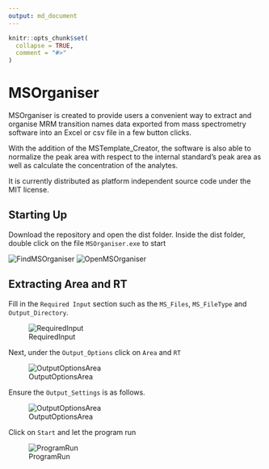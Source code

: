```yaml
---
output: md_document 
---
```


```r
knitr::opts_chunk$set(
  collapse = TRUE,
  comment = "#>"
)
```

# MSOrganiser

MSOrganiser is created to provide users a convenient way to extract 
and organise MRM transition names data exported from mass spectrometry 
software into an Excel or csv file in a few button clicks.

With the addition of the MSTemplate_Creator, the software is also able to 
normalize the peak area with respect to the internal standard’s peak area 
as well as calculate the concentration of the analytes. 

It is currently distributed as platform independent source code under
the MIT license.


## Starting Up

Download the repository and open the dist folder. Inside the dist folder, double click on the file `MSOrganiser.exe` to start

![FindMSOrganiser](docs/figures/README-FindMSOrganiser.PNG)
![OpenMSOrganiser](docs/figures/README-OpenMSOrganiser.PNG)

## Extracting Area and RT

Fill in the `Required Input` section such as the `MS_Files`, `MS_FileType` and `Output_Directory`.

![RequiredInput](docs/figures/README-RequiredInput.PNG)

Next, under the `Output_Options` click on `Area` and `RT`

![OutputOptionsArea](docs/figures/README-OutputOptionsArea.PNG)

Ensure the `Output_Settings` is as follows.

![OutputOptionsArea](docs/figures/README-DefaultOutputSettings.PNG)

Click on `Start` and let the program run

![ProgramRun](docs/figures/README-ProgramRun.gif)



